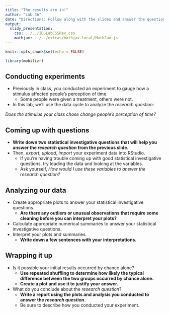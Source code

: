 ```yaml
---
title: "The results are in!"
author: "Lab 3A"
date: "Directions: Follow along with the slides and answer the questions in **red** font in your journal."
output: 
  slidy_presentation: 
    css: ../../IDSLabCSSRev.css
    mathjax: ../../extras/mathjax-local/MathJax.js
---
```


```r
knitr::opts_chunk$set(echo = FALSE)
```

```r
library(mobilizr)
```

## Conducting experiments

- Previously in class, you conducted an experiment to gauge how a stimulus affected people's perception of time.
    - Some people were given a treatment, others were not.
- In this lab, we'll use the data cycle to analyze the _research question_:

_Does the stimulus your class chose change people's perception of time?_


## Coming up with questions

- **Write down two statistical investigative questions that will help you answer the _research question_ from the previous slide.**
- Then, _export_, _upload_, _import_ your experiment data into RStudio.
    - If you're having trouble coming up with good statistical investigative questions, try loading the data and looking at the variables.
    - Ask yourself, _How would I use these variables to answer the research question?_


## Analyzing our data

- Create appropriate plots to answer your statistical investigative questions.
    - **Are there any outliers or unusual observations that require some cleaning before you can interpret your plots?**
- Calculate appropriate numerical summaries to answer your statistical investigative questions.
- Interpret your plots and summaries.
    - **Write down a few sentences with your interpretations.**


## Wrapping it up

- Is it possible your initial results occurred by chance alone?
    - **Use repeated shuffling to determine how likely the typical difference between the two groups occurred by chance alone.**
    - **Create a plot and use it to justify your answer.**
- What do you conclude about the _research question_?
    - **Write a report using the plots and analysis you conducted to answer the _research question_.**
    - Be sure to describe how you conducted your experiment.    
